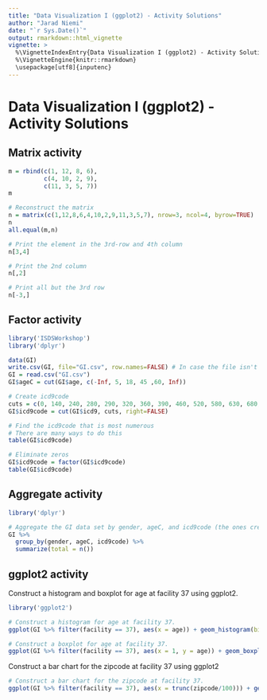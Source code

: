 ```yaml
---
title: "Data Visualization I (ggplot2) - Activity Solutions"
author: "Jarad Niemi"
date: "`r Sys.Date()`"
output: rmarkdown::html_vignette
vignette: >
  %\VignetteIndexEntry{Data Visualization I (ggplot2) - Activity Solutions}
  %\VignetteEngine{knitr::rmarkdown}
  \usepackage[utf8]{inputenc}
---
```


# Data Visualization I (ggplot2) - Activity Solutions

## <a name="matrix"></a> Matrix activity

```r
m = rbind(c(1, 12, 8, 6),
          c(4, 10, 2, 9),
          c(11, 3, 5, 7))
m

# Reconstruct the matrix 
n = matrix(c(1,12,8,6,4,10,2,9,11,3,5,7), nrow=3, ncol=4, byrow=TRUE)
n
all.equal(m,n)

# Print the element in the 3rd-row and 4th column
n[3,4]

# Print the 2nd column
n[,2]

# Print all but the 3rd row
n[-3,]
```



## <a name="factor"></a> Factor activity

```r
library('ISDSWorkshop')
library('dplyr')

data(GI)
write.csv(GI, file="GI.csv", row.names=FALSE) # In case the file isn't already there
GI = read.csv("GI.csv")
GI$ageC = cut(GI$age, c(-Inf, 5, 18, 45 ,60, Inf)) 
```

```r
# Create icd9code
cuts = c(0, 140, 240, 280, 290, 320, 360, 390, 460, 520, 580, 630, 680, 710, 740, 760, 780, 800, 1000, Inf)
GI$icd9code = cut(GI$icd9, cuts, right=FALSE)

# Find the icd9code that is most numerous
# There are many ways to do this
table(GI$icd9code)

# Eliminate zeros
GI$icd9code = factor(GI$icd9code)
table(GI$icd9code)
```



## <a name="aggregate"></a> Aggregate activity

```r
library('dplyr')
```

```r
# Aggregate the GI data set by gender, ageC, and icd9code (the ones created in the last activity).
GI %>%
  group_by(gender, ageC, icd9code) %>%
  summarize(total = n())
```



## <a name="ggplot2"></a> ggplot2 activity

Construct a histogram and boxplot for age at facility 37 using ggplot2.

```r
library('ggplot2')
```

```r
# Construct a histogram for age at facility 37.
ggplot(GI %>% filter(facility == 37), aes(x = age)) + geom_histogram(binwidth = 1)

# Construct a boxplot for age at facility 37. 
ggplot(GI %>% filter(facility == 37), aes(x = 1, y = age)) + geom_boxplot()
```

Construct a bar chart for the zipcode at facility 37 using ggplot2

```r
# Construct a bar chart for the zipcode at facility 37.
ggplot(GI %>% filter(facility == 37), aes(x = trunc(zipcode/100))) + geom_bar()
```
